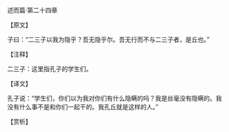 

述而篇·第二十四章

【原文】

子曰：“二三子以我为隐乎？吾无隐乎尔。吾无行而不与二三子者，是丘也。”

【注释】

二三子：这里指孔子的学生们。

【译文】

孔子说：“学生们，你们以为我对你们有什么隐瞒的吗？我是丝毫没有隐瞒的。我没有什么事不是和你们一起干的。我孔丘就是这样的人。”

【赏析】

